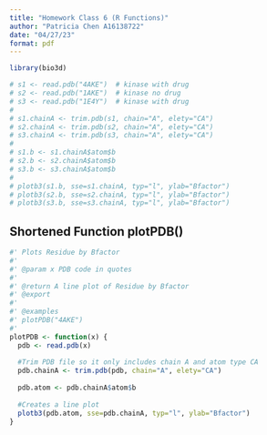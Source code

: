 ```yaml
---
title: "Homework Class 6 (R Functions)"
author: "Patricia Chen A16138722"
date: "04/27/23"
format: pdf
---
```


```r
library(bio3d)

# s1 <- read.pdb("4AKE")  # kinase with drug
# s2 <- read.pdb("1AKE")  # kinase no drug
# s3 <- read.pdb("1E4Y")  # kinase with drug
# 
# s1.chainA <- trim.pdb(s1, chain="A", elety="CA")
# s2.chainA <- trim.pdb(s2, chain="A", elety="CA")
# s3.chainA <- trim.pdb(s3, chain="A", elety="CA")
# 
# s1.b <- s1.chainA$atom$b
# s2.b <- s2.chainA$atom$b
# s3.b <- s3.chainA$atom$b
# 
# plotb3(s1.b, sse=s1.chainA, typ="l", ylab="Bfactor")
# plotb3(s2.b, sse=s2.chainA, typ="l", ylab="Bfactor")
# plotb3(s3.b, sse=s3.chainA, typ="l", ylab="Bfactor")

```


## Shortened Function plotPDB()

```r
#' Plots Residue by Bfactor 
#'
#' @param x PDB code in quotes
#'
#' @return A line plot of Residue by Bfactor 
#' @export
#'
#' @examples
#' plotPDB("4AKE")
#' 
plotPDB <- function(x) {
  pdb <- read.pdb(x)
  
  #Trim PDB file so it only includes chain A and atom type CA
  pdb.chainA <- trim.pdb(pdb, chain="A", elety="CA")
  
  pdb.atom <- pdb.chainA$atom$b
  
  #Creates a line plot 
  plotb3(pdb.atom, sse=pdb.chainA, typ="l", ylab="Bfactor")
}
```

